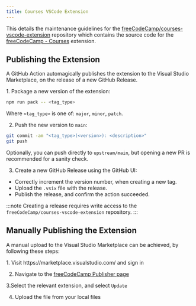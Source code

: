 ```yaml
---
title: Courses VSCode Extension
---
```



This details the maintenance guidelines for the [freeCodeCamp/courses-vscode-extension](https://github.com/freeCodeCamp/courses-vscode-extension) repository which contains the source code for the [freeCodeCamp - Courses](https://marketplace.visualstudio.com/items?itemName=freeCodeCamp.freecodecamp-courses) extension.

## Publishing the Extension

A GitHub Action automagically publishes the extension to the Visual Studio Marketplace, on the release of a new GitHub Release.

<Steps>
1. Package a new version of the extension:

```bash
npm run pack -- <tag_type>
```

Where `<tag_type>` is one of: `major`, `minor`, `patch`.

2. Push the new version to `main`:

```bash
git commit -am "<tag_type>(<version>): <description>"
git push
```

Optionally, you can push directly to `upstream/main`, but opening a new PR is recommended for a sanity check.

3. Create a new GitHub Release using the GitHub UI:

- Correctly increment the version number, when creating a new tag.
- Upload the `.vsix` file with the release.
- Publish the release, and confirm the action succeeded.

</Steps>

:::note
Creating a release requires write access to the `freeCodeCamp/courses-vscode-extension` repository.
:::

## Manually Publishing the Extension

A manual upload to the Visual Studio Marketplace can be achieved, by following these steps:

<Steps>
1. Visit https://marketplace.visualstudio.com/ and sign in

2. Navigate to the
   [freeCodeCamp Publisher
   page](https://marketplace.visualstudio.com/manage/publishers/freecodecamp)

3.Select the relevant extension, and select `Update`

4. Upload the file from your local files

</Steps>
